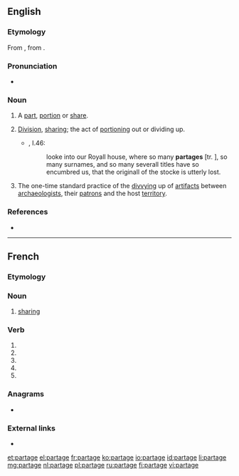 ==English==

===Etymology===
From {{etyl|frm|en}} {{m|frm|partage}}, from {{m|frm|partir||to share}}.

===Pronunciation===
* {{a|UK}} {{IPA|/ˈpɑːtɪdʒ/|lang=en}}

===Noun===
{{en-noun}}

# {{label|en|obsolete}} A [[part]], [[portion]] or [[share]].
# {{label|en|now|_|rare}} [[division|Division]], [[sharing]]; the act of [[portioning]] out or dividing up.
#* {{RQ:Flr Mntgn Essays}}, I.46:
#*: looke into our Royall house, where so many '''partages''' [tr. {{m|frm|partage|partages}}], so many surnames, and so many severall titles have so encumbred us, that the originall of the stocke is utterly lost.
# {{label|en|archaic|archaeology}} The one-time standard practice of the [[divvying]] up of [[artifact]]s between [[archaeologists]], their [[patrons]] and the host [[territory]].

===References===
* {{R:Webster 1913}}

----

==French==

===Etymology===
{{suffix|partir|age|lang=fr}}

===Noun===
{{fr-noun|m}}

# [[sharing]] {{gloss|act of sharing}}

===Verb===
{{fr-verb-form}}

# {{inflection of|partager||1|s|pres|indc|lang=fr}}
# {{inflection of|partager||3|s|pres|indc|lang=fr}}
# {{inflection of|partager||1|s|pres|subj|lang=fr}}
# {{inflection of|partager||1|s|pres|subj|lang=fr}}
# {{inflection of|partager||2|s|impr|lang=fr}}

===Anagrams===
* {{l|fr|tapager}}

===External links===
* {{R:TLFi}}

[[et:partage]]
[[el:partage]]
[[fr:partage]]
[[ko:partage]]
[[io:partage]]
[[id:partage]]
[[li:partage]]
[[mg:partage]]
[[nl:partage]]
[[pl:partage]]
[[ru:partage]]
[[fi:partage]]
[[vi:partage]]